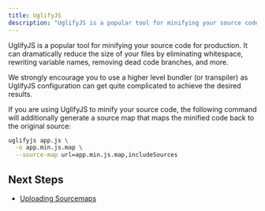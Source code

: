 ```yaml
---
title: UglifyJS
description: "UglifyJS is a popular tool for minifying your source code for production."
---
```


UglifyJS is a popular tool for minifying your source code for production. It can dramatically reduce the size of your files by eliminating whitespace, rewriting variable names, removing dead code branches, and more.

<Note><markdown>

We strongly encourage you to use a higher level bundler (or transpiler) as UglifyJS configuration can get quite complicated to achieve the desired results.

</markdown></Note>

If you are using UglifyJS to minify your source code, the following command will additionally generate a source map that maps the minified code back to the original source:

```bash
uglifyjs app.js \
  -o app.min.js.map \
  --source-map url=app.min.js.map,includeSources
```

## Next Steps

- [Uploading Sourcemaps](../../uploading/)
